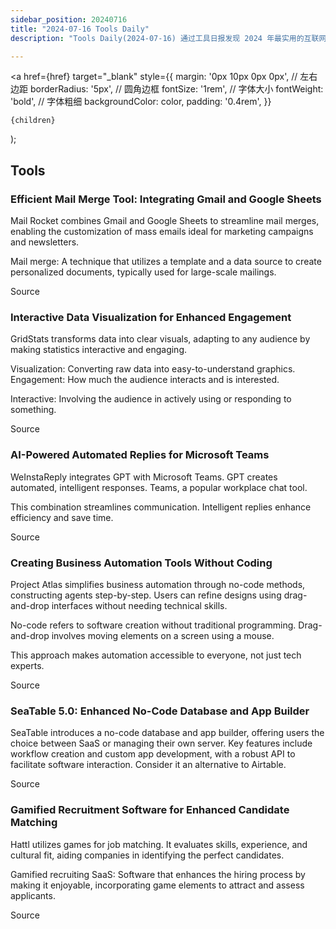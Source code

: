 ```yaml
---
sidebar_position: 20240716
title: "2024-07-16 Tools Daily"
description: "Tools Daily(2024-07-16) 通过工具日报发现 2024 年最实用的互联网软件、AI工具和产品！"

---
```



  <a
    href={href}
    target="_blank"
    style={{
      margin: '0px 10px 0px 0px', // 左右边距
      borderRadius: '5px', // 圆角边框
      fontSize: '1rem', // 字体大小
      fontWeight: 'bold', // 字体粗细
      backgroundColor: color,
      padding: '0.4rem',
    }}
  >
    {children}
  </a>
);


## Tools

### Efficient Mail Merge Tool: Integrating Gmail and Google Sheets

Mail Rocket combines Gmail and Google Sheets to streamline mail merges, enabling the customization of mass emails ideal for marketing campaigns and newsletters.

Mail merge: A technique that utilizes a template and a data source to create personalized documents, typically used for large-scale mailings.

<Link href="https://www.producthunt.com/posts/mail-rocket" color="#B0C4DE">Source</Link>

### Interactive Data Visualization for Enhanced Engagement

GridStats transforms data into clear visuals, adapting to any audience by making statistics interactive and engaging.

Visualization: Converting raw data into easy-to-understand graphics.
Engagement: How much the audience interacts and is interested.

Interactive: Involving the audience in actively using or responding to something.

<Link href="https://www.producthunt.com/posts/gridstats-pro" color="#B0C4DE">Source</Link>

### AI-Powered Automated Replies for Microsoft Teams

WeInstaReply integrates GPT with Microsoft Teams. GPT creates automated, intelligent responses. Teams, a popular workplace chat tool.

This combination streamlines communication. Intelligent replies enhance efficiency and save time.

<Link href="https://www.producthunt.com/posts/weinstareply" color="#B0C4DE">Source</Link>

### Creating Business Automation Tools Without Coding

Project Atlas simplifies business automation through no-code methods, constructing agents step-by-step. Users can refine designs using drag-and-drop interfaces without needing technical skills.

No-code refers to software creation without traditional programming.
Drag-and-drop involves moving elements on a screen using a mouse.

This approach makes automation accessible to everyone, not just tech experts.

<Link href="https://www.producthunt.com/posts/project-atlas-desktop" color="#B0C4DE">Source</Link>

### SeaTable 5.0: Enhanced No-Code Database and App Builder

SeaTable introduces a no-code database and app builder, offering users the choice between SaaS or managing their own server. Key features include workflow creation and custom app development, with a robust API to facilitate software interaction. Consider it an alternative to Airtable.

<Link href="https://www.producthunt.com/posts/seatable-5-0" color="#B0C4DE">Source</Link>

### Gamified Recruitment Software for Enhanced Candidate Matching

Hattl utilizes games for job matching. It evaluates skills, experience, and cultural fit, aiding companies in identifying the perfect candidates.

Gamified recruiting SaaS: Software that enhances the hiring process by making it enjoyable, incorporating game elements to attract and assess applicants.

<Link href="https://www.producthunt.com/posts/hattl" color="#B0C4DE">Source</Link>


